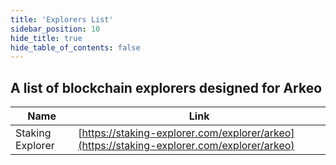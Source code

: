 ```yaml
---
title: 'Explorers List'
sidebar_position: 10
hide_title: true
hide_table_of_contents: false
---
```



<PageTitle iconUrl="img/arkeo-icon.svg" title="Arkeo Explorers List" />

## A list of blockchain explorers designed for Arkeo

| Name             | Link                                                                                               |
| ---------------- | -------------------------------------------------------------------------------------------------- |
| Staking Explorer | [https://staking-explorer.com/explorer/arkeo](https://staking-explorer.com/explorer/arkeo) |

